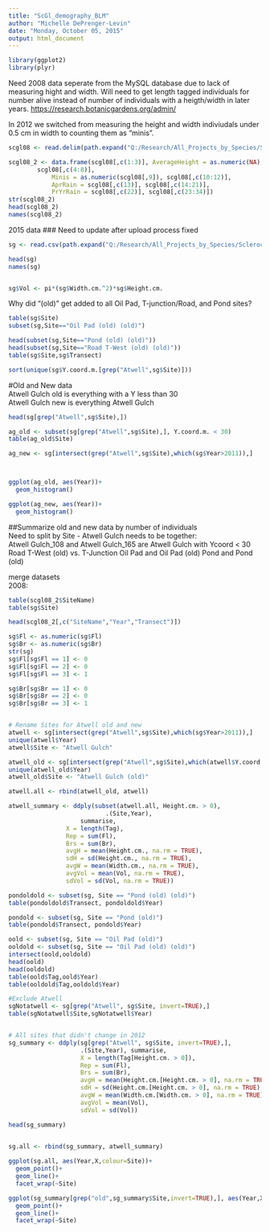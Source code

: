 ```yaml
---
title: "ScGl_demography_BLM"
author: "Michelle DePrenger-Levin"
date: "Monday, October 05, 2015"
output: html_document
---
```


```r
library(ggplot2)
library(plyr)
```

Need 2008 data seperate from the MySQL database due to lack of measuring hight and width. Will need to get length tagged individuals for number alive instead of number of individuals with a heigth/width in later years. <https://research.botanicgardens.org/admin/>      

In 2012 we switched from measuring the height and width indiviudals under 0.5 cm in width to counting them as "minis". 

```r
scgl08 <- read.delim(path.expand("Q:/Research/All_Projects_by_Species/Sclerocactus SPECIES/Sclerocactus_glaucus/R_code_ScGl/R_tables/All2008.txt"),sep=",")

scgl08_2 <- data.frame(scgl08[,c(1:3)], AverageHeight = as.numeric(NA), AverageWidth = as.numeric(NA),
  		scgl08[,c(4:8)],
			Minis = as.numeric(scgl08[,9]), scgl08[,c(10:12)],
			AprRain = scgl08[,c(13)], scgl08[,c(14:21)],
			PrYrRain = scgl08[,c(22)], scgl08[,c(23:34)])
str(scgl08_2)
head(scgl08_2)
names(scgl08_2)
```

2015 data
### Need to update after upload process fixed
```r
sg <- read.csv(path.expand("Q:/Research/All_Projects_by_Species/Sclerocactus SPECIES/Sclerocactus_glaucus/Excel/2015_ScGl/RawData_scgl2015.csv"))

head(sg)
names(sg)


sg$Vol <- pi*(sg$Width.cm.^2)*sg$Height.cm.
```


Why did "(old)" get added to all Oil Pad, T-junction/Road, and Pond sites? 
```r
table(sg$Site)
subset(sg,Site=="Oil Pad (old) (old)")

head(subset(sg,Site=="Pond (old) (old)"))
head(subset(sg,Site=="Road T-West (old) (old)"))
table(sg$Site,sg$Transect)

sort(unique(sg$Y.coord.m.[grep("Atwell",sg$Site)]))

```



#Old and New data     
Atwell Gulch old is everything with a Y less than 30    
Atwell Gulch new is everything Atwell Gulch    
```r

head(sg[grep("Atwell",sg$Site),])

ag_old <- subset(sg[grep("Atwell",sg$Site),], Y.coord.m. < 30)
table(ag_old$Site)

ag_new <- sg[intersect(grep("Atwell",sg$Site),which(sg$Year>2011)),]



ggplot(ag_old, aes(Year))+
  geom_histogram()

ggplot(ag_new, aes(Year))+
  geom_histogram()
```


##Summarize old and new data by number of individuals    
Need to split by Site - Atwell Gulch needs to be together:  
       Atwell Gulch_108 and Atwell Gulch_165 are Atwell Gulch with Ycoord < 30
       Road T-West (old) vs. T-Junction
       Oil Pad and Oil Pad (old)
       Pond and Pond (old)
     
merge datasets   
2008:      
```r
table(scgl08_2$SiteName)
table(sg$Site)

head(scgl08_2[,c("SiteName","Year","Transect")])

sg$Fl <- as.numeric(sg$Fl)
sg$Br <- as.numeric(sg$Br)
str(sg)
sg$Fl[sg$Fl == 1] <- 0
sg$Fl[sg$Fl == 2] <- 0
sg$Fl[sg$Fl == 3] <- 1

sg$Br[sg$Br == 1] <- 0
sg$Br[sg$Br == 2] <- 0
sg$Br[sg$Br == 3] <- 1


# Rename Sites for Atwell old and new
atwell <- sg[intersect(grep("Atwell",sg$Site),which(sg$Year>2011)),]
unique(atwell$Year)
atwell$Site <- "Atwell Gulch"

atwell_old <- sg[intersect(grep("Atwell",sg$Site),which(atwell$Y.coord.m.<30)),]
unique(atwell_old$Year)
atwell_old$Site <- "Atwell Gulch (old)"

atwell.all <- rbind(atwell_old, atwell)

atwell_summary <- ddply(subset(atwell.all, Height.cm. > 0), 
                           .(Site,Year), 
                    summarise,
                X = length(Tag),
                Rep = sum(Fl),
                Brs = sum(Br),
                avgH = mean(Height.cm., na.rm = TRUE),
                sdH = sd(Height.cm., na.rm = TRUE),
                avgW = mean(Width.cm., na.rm = TRUE),
                avgVol = mean(Vol, na.rm = TRUE),
                sdVol = sd(Vol, na.rm = TRUE))

pondoldold <- subset(sg, Site == "Pond (old) (old)")
table(pondoldold$Transect, pondoldold$Year)

pondold <- subset(sg, Site == "Pond (old)")
table(pondold$Transect, pondold$Year)

oold <- subset(sg, Site == "Oil Pad (old)")
ooldold <- subset(sg, Site == "Oil Pad (old) (old)") 
intersect(oold,ooldold)
head(oold)
head(ooldold)
table(oold$Tag,oold$Year)
table(ooldold$Tag,ooldold$Year)

#Exclude Atwell
sgNotatwell <- sg[grep("Atwell", sg$Site, invert=TRUE),]
table(sgNotatwell$Site,sgNotatwell$Year)


# All sites that didn't change in 2012
sg_summary <- ddply(sg[grep("Atwell", sg$Site, invert=TRUE),],  
                    .(Site,Year), summarise,
                    X = length(Tag[Height.cm. > 0]),
                    Rep = sum(Fl),
                    Brs = sum(Br),
                    avgH = mean(Height.cm.[Height.cm. > 0], na.rm = TRUE),
                    sdH = sd(Height.cm.[Height.cm. > 0], na.rm = TRUE),
                    avgW = mean(Width.cm.[Width.cm. > 0], na.rm = TRUE),
                    avgVol = mean(Vol),
                    sdVol = sd(Vol))

head(sg_summary)
  

sg.all <- rbind(sg_summary, atwell_summary)

ggplot(sg.all, aes(Year,X,colour=Site))+
  geom_point()+
  geom_line()+
  facet_wrap(~Site)

ggplot(sg_summary[grep("old",sg_summary$Site,invert=TRUE),], aes(Year,X,colour=Site))+
  geom_point()+
  geom_line()+
  facet_wrap(~Site)

```




